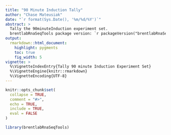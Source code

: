 ```yaml
---
title: "90 Minute Induction Tally"
author: "Chase Mateusiak"
date: "`r format(Sys.Date(), '%m/%d/%Y')`"
abstract: >
  Tally the 90minuteInduction experiment set.
  brentlabRnaSeqTools package version: `r packageVersion("brentlabRnaSeqTools")`
output:
  rmarkdown::html_document:
    highlight: pygments
    toc: true
    fig_width: 5
vignette: >
  %\VignetteIndexEntry{Tally 90 minute Induction Experiment Set}
  %\VignetteEngine{knitr::rmarkdown}
  %\VignetteEncoding{UTF-8}
---
```


```r
knitr::opts_chunk$set(
  collapse = TRUE,
  comment = "#>",
  echo = TRUE,
  include = TRUE,
  eval = FALSE
)
```

```r
library(brentlabRnaSeqTools)
```
